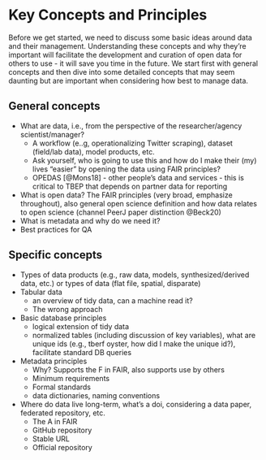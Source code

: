 # Key Concepts and Principles {#keys}

Before we get started, we need to discuss some basic ideas around data and their management.  Understanding these concepts and why they're important will facilitate the development and curation of open data for others to use - it will save you time in the future.  We start first with general concepts and then dive into some detailed concepts that may seem daunting but are important when considering how best to manage data.

## General concepts

* What are data, i.e., from the perspective of the researcher/agency scientist/manager? 
     * A workflow (e..g, operationalizing Twitter scraping), dataset (field/lab data), model products, etc.
     * Ask yourself, who is going to use this and how do I make their (my) lives “easier” by opening the data using FAIR principles?
     * OPEDAS [@Mons18] - other people's data and services - this is critical to TBEP that depends on partner data for reporting
* What is open data? The FAIR principles (very broad, emphasize throughout), also general open science definition and how data relates to open science (channel PeerJ paper distinction @Beck20)
* What is metadata and why do we need it?
* Best practices for QA

## Specific concepts

* Types of data products (e.g., raw data, models, synthesized/derived data, etc.) or types of data (flat file, spatial, disparate)
* Tabular data
     * an overview of tidy data, can a machine read it? 
     * The wrong approach
 * Basic database principles
     * logical extension of tidy data
     * normalized tables (including discussion of key variables), what are unique ids (e.g., tberf oyster, how did I make the unique id?), facilitate standard DB queries
* Metadata principles
     * Why? Supports the F in FAIR, also supports use by others
     * Minimum requirements
     * Formal standards
     * data dictionaries, naming conventions
* Where do data live long-term, what's a doi, considering a data paper, federated repository, etc.
     * The A in FAIR
     * GitHub repository
     * Stable URL
     * Official repository
